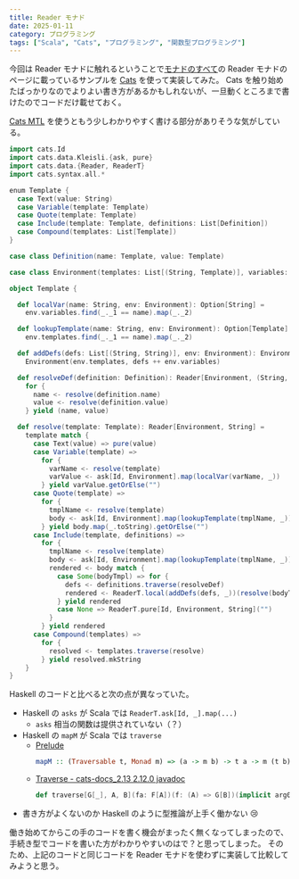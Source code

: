 ```yaml
---
title: Reader モナド
date: 2025-01-11
category: プログラミング
tags: ["Scala", "Cats", "プログラミング", "関数型プログラミング"]
---
```


今回は Reader モナドに触れるということで[モナドのすべて](https://www.sampou.org/haskell/a-a-monads/html/index.html)の
Reader モナドのページに載っているサンプルを [Cats](https://typelevel.org/cats/) を使って実装してみた。
Cats を触り始めたばっかりなのでよりよい書き方があるかもしれないが、一旦動くところまで書けたのでコードだけ載せておく。

[Cats MTL](https://typelevel.org/cats-mtl/) を使うともう少しわかりやすく書ける部分がありそうな気がしている。

```scala
import cats.Id
import cats.data.Kleisli.{ask, pure}
import cats.data.{Reader, ReaderT}
import cats.syntax.all.*

enum Template {
  case Text(value: String)
  case Variable(template: Template)
  case Quote(template: Template)
  case Include(template: Template, definitions: List[Definition])
  case Compound(templates: List[Template])
}

case class Definition(name: Template, value: Template)

case class Environment(templates: List[(String, Template)], variables: List[(String, String)])

object Template {

  def localVar(name: String, env: Environment): Option[String] =
    env.variables.find(_._1 == name).map(_._2)

  def lookupTemplate(name: String, env: Environment): Option[Template] =
    env.templates.find(_._1 == name).map(_._2)

  def addDefs(defs: List[(String, String)], env: Environment): Environment =
    Environment(env.templates, defs ++ env.variables)

  def resolveDef(definition: Definition): Reader[Environment, (String, String)] =
    for {
      name <- resolve(definition.name)
      value <- resolve(definition.value)
    } yield (name, value)

  def resolve(template: Template): Reader[Environment, String] =
    template match {
      case Text(value) => pure(value)
      case Variable(template) =>
        for {
          varName <- resolve(template)
          varValue <- ask[Id, Environment].map(localVar(varName, _))
        } yield varValue.getOrElse("")
      case Quote(template) =>
        for {
          tmplName <- resolve(template)
          body <- ask[Id, Environment].map(lookupTemplate(tmplName, _))
        } yield body.map(_.toString).getOrElse("")
      case Include(template, definitions) =>
        for {
          tmplName <- resolve(template)
          body <- ask[Id, Environment].map(lookupTemplate(tmplName, _))
          rendered <- body match {
            case Some(bodyTmpl) => for {
              defs <- definitions.traverse(resolveDef)
              rendered <- ReaderT.local(addDefs(defs, _))(resolve(bodyTmpl))
            } yield rendered
            case None => ReaderT.pure[Id, Environment, String]("")
          }
        } yield rendered
      case Compound(templates) =>
        for {
          resolved <- templates.traverse(resolve)
        } yield resolved.mkString
    }
}
```

Haskell のコードと比べると次の点が異なっていた。

- Haskell の `asks` が Scala では `ReaderT.ask[Id, _].map(...)`
  - `asks` 相当の関数は提供されていない（？）
- Haskell の `mapM` が Scala では `traverse`
  - [Prelude](https://hackage.haskell.org/package/base-4.21.0.0/docs/Prelude.html#v:mapM)
    ```haskell
    mapM :: (Traversable t, Monad m) => (a -> m b) -> t a -> m (t b)
    ```
  - [Traverse - cats-docs_2.13 2.12.0 javadoc](https://www.javadoc.io/doc/org.typelevel/cats-docs_2.13/latest/cats/Traverse.html)
    ```scala
    def traverse[G[_], A, B](fa: F[A])(f: (A) => G[B])(implicit arg0: Applicative[G]): G[F[B]]
    ```
- 書き方がよくないのか Haskell のように型推論が上手く働かない :cry:

働き始めてからこの手のコードを書く機会がまったく無くなってしまったので、手続き型でコードを書いた方がわかりやすいのはで？と思ってしまった。
そのため、上記のコードと同じコードを Reader モナドを使わずに実装して比較してみようと思う。
